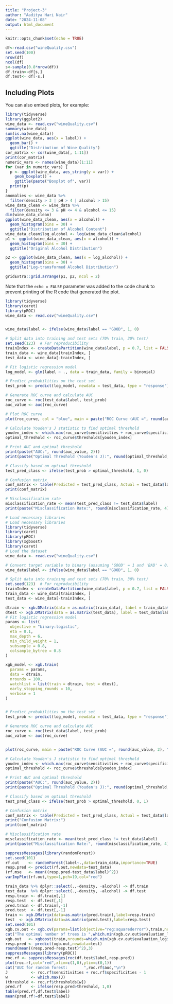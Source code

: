 ```yaml
---
title: "Project-3"
author: "Aaditya Hari Nair"
date: "2024-11-08"
output: html_document
---
```


```r
knitr::opts_chunk$set(echo = TRUE)
```



```r
df<-read.csv("wineQuality.csv")
set.seed(100)
nrow(df)
ncol(df)
s<-sample(0.8*nrow(df))
df.train<-df[s,]
df.test<- df[-s,]
```

## Including Plots

You can also embed plots, for example:

```r
library(tidyverse)
library(ggplot2)
wine_data <- read.csv("wineQuality.csv")
summary(wine_data)
sum(is.na(wine_data))
ggplot(wine_data, aes(x = label)) +
  geom_bar() +
  ggtitle("Distribution of Wine Quality")
cor_matrix <- cor(wine_data[, 1:11])
print(cor_matrix)
numeric_vars <- names(wine_data)[1:11]
for (var in numeric_vars) {
  p <- ggplot(wine_data, aes_string(y = var)) +
    geom_boxplot() +
    ggtitle(paste("Boxplot of", var))
  print(p)
}
anomalies <- wine_data %>%
  filter(density > 3 | pH > 4 | alcohol > 15)
wine_data_clean <- wine_data %>%
  filter(density <= 3 & pH <= 4 & alcohol <= 15)
dim(wine_data_clean)
ggplot(wine_data_clean, aes(x = alcohol)) +
  geom_histogram(bins = 30) +
  ggtitle("Distribution of Alcohol Content")
wine_data_clean$log_alcohol <- log(wine_data_clean$alcohol)
p1 <- ggplot(wine_data_clean, aes(x = alcohol)) +
  geom_histogram(bins = 30) +
  ggtitle("Original Alcohol Distribution")

p2 <- ggplot(wine_data_clean, aes(x = log_alcohol)) +
  geom_histogram(bins = 30) +
  ggtitle("Log-transformed Alcohol Distribution")

gridExtra::grid.arrange(p1, p2, ncol = 2)

```

Note that the `echo = FALSE` parameter was added to the code chunk to prevent printing of the R code that generated the plot.
```r
library(tidyverse)
library(caret)
library(pROC)
wine_data <- read.csv("wineQuality.csv")


wine_data$label <- ifelse(wine_data$label == "GOOD", 1, 0)

# Split data into training and test sets (70% train, 30% test)
set.seed(123)  # For reproducibility
trainIndex <- createDataPartition(wine_data$label, p = 0.7, list = FALSE)
train_data <- wine_data[trainIndex, ]
test_data <- wine_data[-trainIndex, ]

# Fit logistic regression model
log_model <- glm(label ~ ., data = train_data, family = binomial)

# Predict probabilities on the test set
test_prob <- predict(log_model, newdata = test_data, type = "response")

# Generate ROC curve and calculate AUC
roc_curve <- roc(test_data$label, test_prob)
auc_value <- auc(roc_curve)

# Plot ROC curve
plot(roc_curve, col = "blue", main = paste("ROC Curve (AUC =", round(auc_value, 2), ")"))

# Calculate Youden's J statistic to find optimal threshold
youden_index <- which.max(roc_curve$sensitivities + roc_curve$specificities - 1)
optimal_threshold <- roc_curve$thresholds[youden_index]

# Print AUC and optimal threshold
print(paste("AUC:", round(auc_value, 2)))
print(paste("Optimal Threshold (Youden's J):", round(optimal_threshold, 2)))

# Classify based on optimal threshold
test_pred_class <- ifelse(test_prob > optimal_threshold, 1, 0)

# Confusion matrix
conf_matrix <- table(Predicted = test_pred_class, Actual = test_data$label)
print(conf_matrix)

# Misclassification rate
misclassification_rate <- mean(test_pred_class != test_data$label)
print(paste("Misclassification Rate:", round(misclassification_rate, 4)))

```

```r

# Load necessary libraries
# Load necessary libraries
library(tidyverse)
library(caret)
library(pROC)
library(xgboost)
library(caret)
# Load the dataset
wine_data <- read.csv("wineQuality.csv")

# Convert target variable to binary (assuming 'GOOD' = 1 and 'BAD' = 0)
wine_data$label <- ifelse(wine_data$label == "GOOD", 1, 0)

# Split data into training and test sets (70% train, 30% test)
set.seed(123)  # For reproducibility
trainIndex <- createDataPartition(wine_data$label, p = 0.7, list = FALSE)
train_data <- wine_data[trainIndex, ]
test_data <- wine_data[-trainIndex, ]

dtrain <- xgb.DMatrix(data = as.matrix(train_data), label = train_data$label)
dtest <- xgb.DMatrix(data = as.matrix(test_data), label = test_data$label)
# Fit logistic regression model
params <- list(
  objective = "binary:logistic",
  eta = 0.1,
  max_depth = 6,
  min_child_weight = 1,
  subsample = 0.8,
  colsample_bytree = 0.8
)

xgb_model <- xgb.train(
  params = params,
  data = dtrain,
  nrounds = 100,
  watchlist = list(train = dtrain, test = dtest),
  early_stopping_rounds = 10,
  verbose = 1
)


# Predict probabilities on the test set
test_prob <- predict(log_model, newdata = test_data, type = "response")

# Generate ROC curve and calculate AUC
roc_curve <- roc(test_data$label, test_prob)
auc_value <- auc(roc_curve)


plot(roc_curve, main = paste("ROC Curve (AUC =", round(auc_value, 2), ")"))

# Calculate Youden's J statistic to find optimal threshold
youden_index <- which.max(roc_curve$sensitivities + roc_curve$specificities - 1)
optimal_threshold <- roc_curve$thresholds[youden_index]

# Print AUC and optimal threshold
print(paste("AUC:", round(auc_value, 2)))
print(paste("Optimal Threshold (Youden's J):", round(optimal_threshold, 2)))

# Classify based on optimal threshold
test_pred_class <- ifelse(test_prob > optimal_threshold, 0, 1)

# Confusion matrix
conf_matrix <- table(Predicted = test_pred_class, Actual = test_data$label)
print("Confusion Matrix:")
print(conf_matrix)

# Misclassification rate
misclassification_rate <- mean(test_pred_class != test_data$label)
print(paste("Misclassification Rate:", round(misclassification_rate, 4)))

```
```r
suppressMessages(library(randomForest))
set.seed(101)
rf.out    <- randomForest(label~.,data=train_data,importance=TRUE)
resp.pred <- predict(rf.out,newdata=test_data)
(rf.mse   <- mean((resp.pred-test_data$label)^2))
varImpPlot(rf.out,type=1,pch=19,col="red")
```
```r
train_data %>% dplyr::select(.,-density, -alcohol) -> df.train
test_data  %>% dplyr::select(.,-density, -alcohol) -> df.test
resp.train <- df.train[,1]
resp.test  <- df.test[,1]
pred.train <- df.train[,-1]
pred.test  <- df.test[,-1]
train <- xgb.DMatrix(data=as.matrix(pred.train),label=resp.train)
test  <- xgb.DMatrix(data=as.matrix(pred.test),label=resp.test)
set.seed(101)
xgb.cv.out <- xgb.cv(params=list(objective="reg:squarederror"),train,nrounds=30,nfold=5,verbose=0)
cat("The optimal number of trees is ",which.min(xgb.cv.out$evaluation_log$test_rmse_mean),"\n")
xgb.out   <- xgboost(train,nrounds=which.min(xgb.cv.out$evaluation_log$test_rmse_mean),params=list(objective="reg:squarederror"),verbose=0)
resp.pred <- predict(xgb.out,newdata=test)
round(mean((resp.pred-resp.test)^2),3)
suppressMessages(library(pROC))
roc.rf <- suppressMessages(roc(df.test$label,resp.pred))
plot(roc.rf,col="red",xlim=c(1,0),ylim=c(0,1))
cat("AUC for random forest:       ",roc.rf$auc,"\n")
J          <- roc.rf$sensitivities + roc.rf$specificities - 1
w          <- which.max(J)
(threshold <- roc.rf$thresholds[w])
pred.rf    <- ifelse(resp.pred>threshold, 1,0)
table(pred.rf,df.test$label)
mean(pred.rf!=df.test$label)
```


